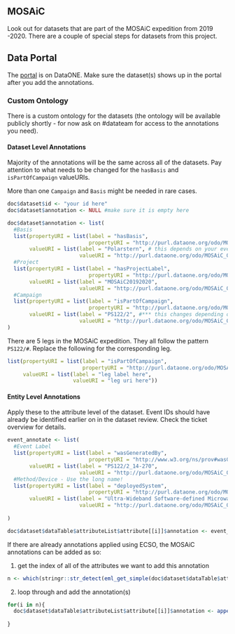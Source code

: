 ## MOSAiC

Look out for datasets that are part of the MOSAiC expedition from 2019 -2020. There are a couple of special steps for datasets from this project.

## Data Portal

The [portal](https://search.dataone.org/portals/mosaic/Data) is on DataONE. Make sure the dataset(s) shows up in the portal after you add the annotations.

### Custom Ontology

There is a custom ontology for the datasets (the ontology will be available publicly shortly - for now ask on #datateam for access to the annotations you need). 

#### Dataset Level Annotations

Majority of the annotations will be the same across all of the datasets. Pay attention to what needs to be changed for the `hasBasis` and `isPartOfCampaign` valueURIs.

More than one `Campaign` and `Basis` might be needed in rare cases.

```r
doc$dataset$id <- "your id here"
doc$dataset$annotation <- NULL #make sure it is empty here

doc$dataset$annotation <- list(
  #Basis
  list(propertyURI = list(label = "hasBasis", 
                          propertyURI = "http://purl.dataone.org/odo/MOSAiC_00000034"), 
       valueURI = list(label = "Polarstern", # this depends on your event ID, most of them should be Polarstern
                       valueURI = "http://purl.dataone.org/odo/MOSAiC_00000030")),
  #Project
  list(propertyURI = list(label = "hasProjectLabel", 
                          propertyURI = "http://purl.dataone.org/odo/MOSAiC_00000025"), 
       valueURI = list(label = "MOSAiC20192020", 
                       valueURI = "http://purl.dataone.org/odo/MOSAiC_00000023")),
  #Campaign 
  list(propertyURI = list(label = "isPartOfCampaign", 
                          propertyURI = "http://purl.dataone.org/odo/MOSAiC_00000032"), 
       valueURI = list(label = "PS122/2", #*** this changes depending on the leg
                       valueURI = "http://purl.dataone.org/odo/MOSAiC_00000018")) #*** this changes depending on the leg
)
```

There are 5 legs in the MOSAiC expedition. They all follow the pattern `PS122/#`. Replace the following for the corresponding leg.
```r
list(propertyURI = list(label = "isPartOfCampaign", 
                        propertyURI = "http://purl.dataone.org/odo/MOSAiC_00000032"), 
     valueURI = list(label = "leg label here", 
                     valueURI = "leg uri here"))
```

#### Entity Level Annotations

Apply these to the attribute level of the dataset. Event IDs should have already be identified earlier on in the dataset review. Check the ticket overview for details.

```r
event_annotate <- list(
  #Event Label
  list(propertyURI = list(label = "wasGeneratedBy", 
                          propertyURI = "http://www.w3.org/ns/prov#wasGeneratedBy"), 
       valueURI = list(label = "PS122/2_14-270", 
                       valueURI = "http://purl.dataone.org/odo/MOSAiC_00004550")),
  #Method/Device - Use the long name!
  list(propertyURI = list(label = "deployedSystem", 
                          propertyURI = "http://purl.dataone.org/odo/MOSAiC_00002201"), 
       valueURI = list(label = "Ultra-Wideband Software-defined Microwave Radiometer (0.5-2GHZ)", 
                       valueURI = "http://purl.dataone.org/odo/MOSAiC_00001163"))
  
)

doc$dataset$dataTable$attributeList$attribute[[i]]$annotation <- event_annotate
```

If there are already annotations applied using ECSO, the MOSAiC annotations can be added as so:

1. get the index of all of the attributes we want to add this annotation
```r
n <- which(stringr::str_detect(eml_get_simple(doc$dataset$dataTable$attributeList, "attributeName"),"Brightness"))
```

2. loop through and add the annotation(s)
```r
for(i in n){
  doc$dataset$dataTable$attributeList$attribute[[i]]$annotation <- append(list(doc$dataset$dataTable$attributeList$attribute[[i]]$annotation),
                                                                          event_annotate)
}
```
